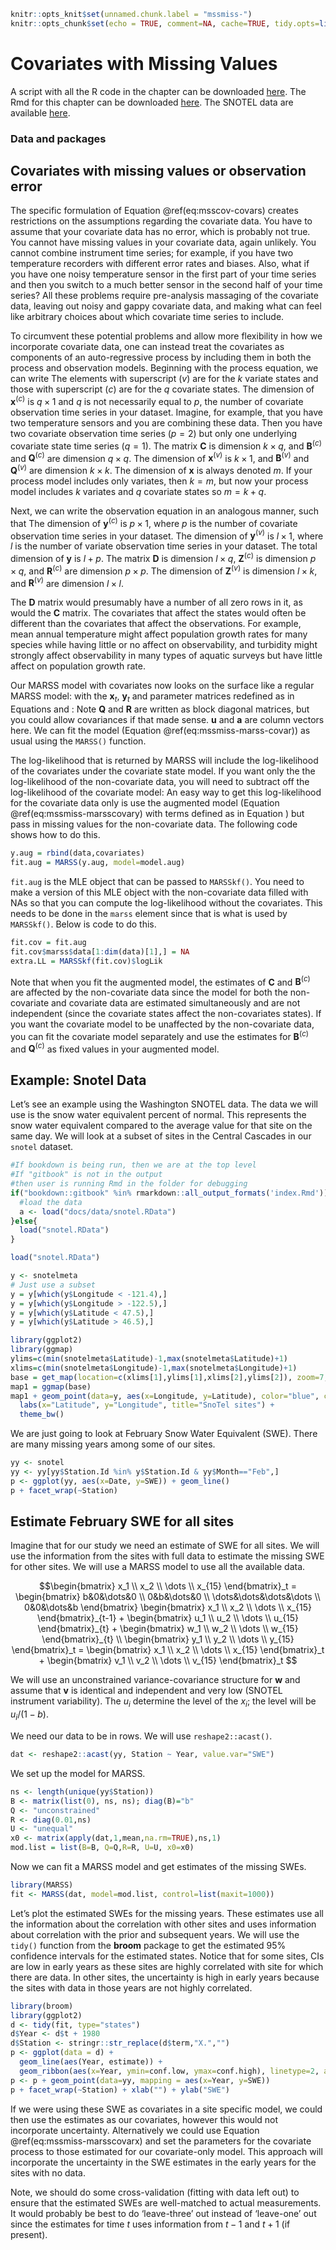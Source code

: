 ```r
knitr::opts_knit$set(unnamed.chunk.label = "mssmiss-")
knitr::opts_chunk$set(echo = TRUE, comment=NA, cache=TRUE, tidy.opts=list(width.cutoff=60), tidy=TRUE, fig.align='center', out.width='80%')
```

# Covariates with Missing Values {#chap-mssmiss}
\chaptermark{Covariates with NAs}

A script with all the R code in the chapter can be downloaded  [here](./Rcode/multivariate-ss-missing-cov.R). The Rmd for this chapter can be downloaded [here](./Rmds/multivariate-ss-missing-cov.Rmd). The SNOTEL data are available [here](./data/snotel.RData).

### Data and packages {-}


## Covariates with missing values or observation error {#sec-mssmiss-overview}

The specific formulation of Equation \@ref(eq:msscov-covars) creates restrictions on the assumptions regarding the covariate data. You have to assume that your covariate data has no error, which is probably not true.  You cannot have missing values in your covariate data, again unlikely.  You cannot combine instrument time series; for example, if you have two temperature recorders with different error rates and biases.  Also, what if you have one noisy temperature sensor in the first part of your time series and then you switch to a much better sensor in the second half of your time series?  All these problems require pre-analysis massaging of the covariate data, leaving out noisy and gappy covariate data, and making what can feel like arbitrary choices about which covariate time series to include. 

To circumvent these potential problems and allow more flexibility in how we incorporate covariate data, one can instead treat the covariates as components of an auto-regressive process by including them in both the process and observation models. Beginning with the process equation, we can write
\begin{equation}
\begin{gathered}
\begin{bmatrix}\mathbf{x}^{(v)} \\ \mathbf{x}^{(c)}\end{bmatrix}_t
= \begin{bmatrix}\mathbf{B}^{(v)} & \mathbf{C} \\ 0 & \mathbf{B}^{(c)}\end{bmatrix}
\begin{bmatrix}\mathbf{x}^{(v)} \\ \mathbf{x}^{(c)}\end{bmatrix}_{t-1}
+ \begin{bmatrix}\mathbf{u}^{(v)} \\ \mathbf{u}^{(c)} \end{bmatrix}
+ \mathbf{w}_t,\\
\mathbf{w}_t \sim \,\text{MVN}\begin{pmatrix}0,\begin{bmatrix}\mathbf{Q}^{(v)} & 0 \\ 0 & \mathbf{Q}^{(c)} \end{bmatrix} \end{pmatrix}  
\end{gathered}
(\#eq:mssmiss-marsscovarx)
\end{equation}
The elements with superscript ${(v)}$ are for the $k$ variate states and those with superscript ${(c)}$ are for the $q$ covariate states. The dimension of $\mathbf{x}^{(c)}$ is $q \times 1$ and $q$ is not necessarily equal to $p$, the number of covariate observation time series in your dataset.  Imagine, for example, that you have two temperature sensors and you are combining these data.  Then you have two covariate observation time series ($p=2$) but only one underlying covariate state time series ($q=1$). The matrix $\mathbf{C}$ is dimension $k \times q$, and $\mathbf{B}^{(c)}$ and  $\mathbf{Q}^{(c)}$ are dimension $q \times q$.  The dimension of $\mathbf{x}^{(v)}$ is $k \times 1$,  and $\mathbf{B}^{(v)}$ and  $\mathbf{Q}^{(v)}$ are dimension $k \times k$. The dimension of $\mathbf{x}$ is always denoted $m$.  If your process model includes only variates, then $k=m$, but now your process model includes $k$ variates and $q$ covariate states so $m=k+q$.

Next, we can write the observation equation in an analogous manner, such that
\begin{equation}
\begin{gathered}
\begin{bmatrix} \mathbf{y}^{(v)} \\ \mathbf{y}^{(c)} \end{bmatrix}_t
= \begin{bmatrix}\mathbf{Z}^{(v)} & \mathbf{D} \\ 0 & \mathbf{Z}^{(c)} \end{bmatrix}
\begin{bmatrix}\mathbf{x}^{(v)} \\ \mathbf{x}^{(c)} \end{bmatrix}_t
+ \begin{bmatrix} \mathbf{a}^{(v)} \\ \mathbf{a}^{(c)} \end{bmatrix}
+ \mathbf{v}_t,\\
\mathbf{v}_t \sim \,\text{MVN}\begin{pmatrix}0,\begin{bmatrix}\mathbf{R}^{(v)} & 0 \\ 0 & \mathbf{R}^{(c)} \end{bmatrix} \end{pmatrix} 
\end{gathered}
(\#eq:mssmiss-marsscovary)
\end{equation}
The dimension of $\mathbf{y}^{(c)}$ is $p \times 1$, where $p$ is the number of covariate observation time series in your dataset.  The dimension of $\mathbf{y}^{(v)}$ is $l \times 1$, where $l$ is the number of variate observation time series in your dataset.  The total dimension of $\mathbf{y}$ is $l+p$.  The matrix $\mathbf{D}$ is dimension $l \times q$, $\mathbf{Z}^{(c)}$ is dimension $p \times q$, and  $\mathbf{R}^{(c)}$ are dimension $p \times p$.  The dimension of  $\mathbf{Z}^{(v)}$ is dimension $l \times k$, and  $\mathbf{R}^{(v)}$ are dimension $l \times l$.

The $\mathbf{D}$ matrix would presumably have a number of all zero rows in it, as would the $\mathbf{C}$ matrix.   The covariates that affect the states would often be different than the covariates that affect the observations.  For example, mean annual temperature might affect population growth rates for many species while having little or no affect on observability, and turbidity might strongly affect observability in many types of aquatic surveys but have little affect on population growth rate.

Our MARSS model with covariates now looks on the surface like a regular MARSS model: 
\begin{equation}
\begin{gathered}
\mathbf{x}_t = \mathbf{B}\mathbf{x}_{t-1} + \mathbf{u} + \mathbf{w}_t, \text{ where } \mathbf{w}_t \sim \,\text{MVN}(0,\mathbf{Q}) \\
\mathbf{y}_t = \mathbf{Z}\mathbf{x}_t + \mathbf{a}  + \mathbf{v}_t, \text{ where } \mathbf{v}_t \sim \,\text{MVN}(0,\mathbf{R}) 
\end{gathered}
\end{equation}
with the $\mathbf{x}_t$, $\mathbf{y}_t$ and parameter matrices redefined as in Equations \ref{eqn:marsscovarx} and \ref{eqn:marsscovary}:
\begin{equation}\label{eqn:marsscovarparams}
\begin{gathered}
\mathbf{x}=\begin{bmatrix}\mathbf{x}^{(v)}\\ \mathbf{x}^{(c)}\end{bmatrix}  \quad \mathbf{B}=\begin{bmatrix}\mathbf{B}^{(v)} & \mathbf{C} \\ 0 & \mathbf{B}^{(c)}\end{bmatrix}  \quad \mathbf{u}=\begin{bmatrix}\mathbf{u}^{(v)}\\ \mathbf{u}^{(c)}\end{bmatrix} \quad \mathbf{Q}=\begin{bmatrix}\mathbf{Q}^{(v)} & 0 \\ 0 & \mathbf{Q}^{(c)}\end{bmatrix} \\
\mathbf{y}=\begin{bmatrix}\mathbf{y}^{(v)}\\ \mathbf{y}^{(c)}\end{bmatrix}  \quad \mathbf{Z}=\begin{bmatrix}\mathbf{Z}^{(v)} & \mathbf{D} \\ 0 & \mathbf{Z}^{(c)}\end{bmatrix}  \quad \mathbf{a}=\begin{bmatrix}\mathbf{a}^{(v)}\\ \mathbf{a}^{(c)}\end{bmatrix} \quad \mathbf{R}=\begin{bmatrix}\mathbf{R}^{(v)} & 0 \\ 0 & \mathbf{R}^{(c)}\end{bmatrix} 
\end{gathered}
(\#eq:mssmiss-marss-covar)
\end{equation}
Note $\mathbf{Q}$ and $\mathbf{R}$ are written as block diagonal matrices, but you could allow covariances if that made sense.  $\mathbf{u}$ and $\mathbf{a}$ are column vectors here.  We can fit the model (Equation \@ref(eq:mssmiss-marss-covar)) as usual using the `MARSS()` function. 

The log-likelihood that is returned by MARSS will include the log-likelihood of the covariates under the covariate state model.  If you want only the the log-likelihood of the non-covariate data, you will need to subtract off the log-likelihood of the covariate model:
\begin{equation}
\begin{gathered}
\mathbf{x}^{(c)}_t = \mathbf{B}^{(c)}\mathbf{x}_{t-1}^{(c)} + \mathbf{u}^{(c)} + \mathbf{w}_t, \text{ where } \mathbf{w}_t \sim \,\text{MVN}(0,\mathbf{Q}^{(c)}) \\
\mathbf{y}^{(c)}_t = \mathbf{Z}^{(c)}\mathbf{x}_t^{(c)} + \mathbf{a}^{(c)}  + \mathbf{v}_t, \text{ where } \mathbf{v}_t \sim \,\text{MVN}(0,\mathbf{R}^{(c)}) 
\end{gathered}
(\#eq:mssmiss-covar-dummy)
\end{equation}
An easy way to get this log-likelihood for the covariate data only is use
the augmented model (Equation \@ref(eq:mssmiss-marsscovary) with terms defined as
in Equation \ref{eqn:marsscovarparams}) but pass in missing values for the
non-covariate data.  The following code shows how to do this.
```r
y.aug = rbind(data,covariates)
fit.aug = MARSS(y.aug, model=model.aug)
```
`fit.aug` is the MLE object that can be passed to `MARSSkf()`.  You need to make a version of this MLE object with the non-covariate data filled with NAs so that you can compute the log-likelihood without the covariates.  This needs to be done in the `marss` element since that is what is used by `MARSSkf()`.  Below is code to do this.
```r
fit.cov = fit.aug
fit.cov$marss$data[1:dim(data)[1],] = NA
extra.LL = MARSSkf(fit.cov)$logLik
```

Note that when you fit the augmented model, the estimates of $\mathbf{C}$ and $\mathbf{B}^{(c)}$ are affected by the non-covariate data since the model for both the non-covariate and covariate data are estimated simultaneously and are not independent (since the covariate states affect the non-covariates states).  If you want the covariate model to be unaffected by the non-covariate data, you can fit the covariate model separately and use the estimates for $\mathbf{B}^{(c)}$ and $\mathbf{Q}^{(c)}$ as fixed values in your augmented model.

## Example: Snotel Data

Let's see an example using the Washington SNOTEL data.  The data we will use is the snow water equivalent percent of normal. This represents the snow water equivalent compared to the average value for that site on the same day.  We will look at a subset of sites in the Central Cascades in our `snotel` dataset.

```r
#If bookdown is being run, then we are at the top level
#If "gitbook" is not in the output
#then user is running Rmd in the folder for debugging
if("bookdown::gitbook" %in% rmarkdown::all_output_formats('index.Rmd')){ 
  #load the data
  a <- load("docs/data/snotel.RData")
}else{
  load("snotel.RData")
}
```

```r
load("snotel.RData")
```

```r
y <- snotelmeta
# Just use a subset
y = y[which(y$Longitude < -121.4),]
y = y[which(y$Longitude > -122.5),]
y = y[which(y$Latitude < 47.5),]
y = y[which(y$Latitude > 46.5),]
```

```r
library(ggplot2)
library(ggmap)
ylims=c(min(snotelmeta$Latitude)-1,max(snotelmeta$Latitude)+1)
xlims=c(min(snotelmeta$Longitude)-1,max(snotelmeta$Longitude)+1)
base = get_map(location=c(xlims[1],ylims[1],xlims[2],ylims[2]), zoom=7, maptype="terrain-background")
map1 = ggmap(base)
map1 + geom_point(data=y, aes(x=Longitude, y=Latitude), color="blue", cex=2.5) + 
  labs(x="Latitude", y="Longitude", title="SnoTel sites") + 
  theme_bw()
```

We are just going to look at February Snow Water Equivalent (SWE).  There are many missing years among some of our sites.

```r
yy <- snotel
yy <- yy[yy$Station.Id %in% y$Station.Id & yy$Month=="Feb",]
p <- ggplot(yy, aes(x=Date, y=SWE)) + geom_line()
p + facet_wrap(~Station)
```

## Estimate February SWE for all sites

Imagine that for our study we need an estimate of SWE for all sites.  We will use the information from the sites with full data to estimate the missing SWE for other sites.  We will use a MARSS model to use all the available data.

$$\begin{bmatrix}
x_1 \\ x_2 \\ \dots \\ x_{15}
\end{bmatrix}_t =
\begin{bmatrix}
b&0&\dots&0 \\ 
0&b&\dots&0 \\ 
\dots&\dots&\dots&\dots \\ 
0&0&\dots&b
\end{bmatrix}
\begin{bmatrix}
x_1 \\ x_2 \\ \dots \\ x_{15}
\end{bmatrix}_{t-1} + 
\begin{bmatrix}
u_1 \\ u_2 \\ \dots \\ u_{15}
\end{bmatrix}_{t} +
\begin{bmatrix}
w_1 \\ w_2 \\ \dots \\ w_{15}
\end{bmatrix}_{t} \\
\begin{bmatrix}
y_1 \\ y_2 \\ \dots \\ y_{15}
\end{bmatrix}_t =
\begin{bmatrix}
x_1 \\ x_2 \\ \dots \\ x_{15}
\end{bmatrix}_t + 
\begin{bmatrix}
v_1 \\ v_2 \\ \dots \\ v_{15}
\end{bmatrix}_t
$$

We will use an unconstrained variance-covariance structure for $\mathbf{w}$ and assume that $\mathbf{v}$ is identical and independent and very low (SNOTEL instrument variability).  The $u_i$ determine the level of the $x_i$; the level will be $u_i/(1-b)$.

We need our data to be in rows.  We will use `reshape2::acast()`.

```r
dat <- reshape2::acast(yy, Station ~ Year, value.var="SWE")
```
We set up the model for MARSS.

```r
ns <- length(unique(yy$Station))
B <- matrix(list(0), ns, ns); diag(B)="b"
Q <- "unconstrained"
R <- diag(0.01,ns)
U <- "unequal"
x0 <- matrix(apply(dat,1,mean,na.rm=TRUE),ns,1)
mod.list = list(B=B, Q=Q,R=R, U=U, x0=x0)
```


Now we can fit a MARSS model and get estimates of the missing SWEs.

```r
library(MARSS)
fit <- MARSS(dat, model=mod.list, control=list(maxit=1000))
```

Let's plot the estimated SWEs for the missing years. These estimates use all the information about the correlation with other sites and uses information about correlation with the prior and subsequent years.  We will use the `tidy()` function from the **broom** package to get the estimated 95% confidence intervals for the estimated states.  Notice that for some sites, CIs are low in early years as these sites are highly correlated with site for which there are data.  In other sites, the uncertainty is high in early years because the sites with data in those years are not highly correlated.

```r
library(broom)
library(ggplot2)
d <- tidy(fit, type="states")
d$Year <- d$t + 1980
d$Station <- stringr::str_replace(d$term,"X.","")
p <- ggplot(data = d) + 
  geom_line(aes(Year, estimate)) +
  geom_ribbon(aes(x=Year, ymin=conf.low, ymax=conf.high), linetype=2, alpha=0.5)
p <- p + geom_point(data=yy, mapping = aes(x=Year, y=SWE))
p + facet_wrap(~Station) + xlab("") + ylab("SWE")
```

If we were using these SWE as covariates in a site specific model, we could then use the estimates as our covariates, however this would not incorporate uncertainty.  Alternatively we could use Equation \@ref(eq:mssmiss-marsscovarx) and set the parameters for the covariate process to those estimated for our covariate-only model. This approach will incorporate the uncertainty in the SWE estimates in the early years for the sites with no data.

Note, we should do some cross-validation (fitting with data left out) to ensure that the estimated SWEs are well-matched to actual measurements.  It would probably be best to do 'leave-three' out instead of 'leave-one' out since the estimates for time $t$ uses information from $t-1$ and $t+1$ (if present).
